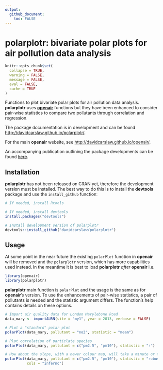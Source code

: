 ```yaml
---
output: 
  github_document: 
    toc: FALSE
---
```


<!-- Edit the README.Rmd only!!! The README.md is generated automatically from README.Rmd. -->

polarplotr: bivariate polar plots for air pollution data analysis
========================================================


```r
knitr::opts_chunk$set(
  collapse = TRUE,
  warning = FALSE,
  message = FALSE,
  eval = FALSE,
  cache = TRUE
)
```



Functions to plot bivariate polar plots for air pollution data analysis. **polarplotr** uses [**openair**](https://github.com/davidcarslaw/openair) functions but they have been enhanced to consider pair-wise statistics to compare two pollutants through correlation and regression.

The package documentation is in development and can be found [http://davidcarslaw.github.io/polarplotr/](http://davidcarslaw.github.io/polarplotr/). 

For the main **openair** website, see <http://davidcarslaw.github.io/openair/>.

An accompanying publication outlining the package developments can be found [here](http://www.sciencedirect.com/science/article/pii/S1352231016307166). 

## Installation

**polarplotr** has not been released on CRAN yet, therefore the development version must be installed. The best way to do this is to install the **devtools** package and use the `install_github` function: 

```r
# If needed, install Rtools

# If needed, install devtools
install.packages("devtools")

# Install development version of polarplotr
devtools::install_github("davidcarslaw/polarplotr")
```

## Usage

At some point in the near future the existing `polarPlot` function in **openair** will be removed and the `polarplotr` version, which has more capabilities used instead. In the meantime it is best to load **polarplotr** *after* **openair** i.e.

```r
library(openair)
library(polarplotr)
```

**polarplotr** main function is `polarPlot` and the usage is the same as for **openair**'s version. To use the enhancements of pair-wise statistics, a pair of pollutants is needed and the statistic argument differs. The function's help contains details on these options. 

```r
# Import air quality data for London Marylebone Road
data_mary <- importAURN(site = "my1", year = 2013, verbose = FALSE)

# Plot a "standard" polar plot
polarPlot(data_mary, pollutant = "no2", statistic = "mean")

# Plot correlation of particlate species
polarPlot(data_mary, pollutant = c("pm2.5", "pm10"), statistic = "r")

# How about the slope, with a newer colour map, will take a minute or two...
polarPlot(data_mary, pollutant = c("pm2.5", "pm10"), statistic = "robust_slope",
          cols = "inferno")
```
